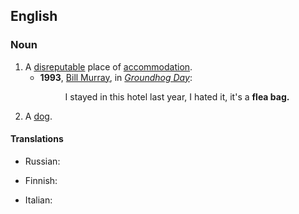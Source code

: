 ==English==

===Noun===
{{en-noun|head=[[flea]] [[bag]]}}

# A [[disreputable]] place of [[accommodation]].
#* '''1993''', [[w:Bill Murray|Bill Murray]], in ''[[w:Groundhog Day (film)|Groundhog Day]]'':
#*: I stayed in this hotel last year, I hated it, it's a '''flea bag.'''
# {{context|slang|lang=en}} A [[dog]].

====Translations====
{{trans-top|disreputable place of accommodation}}
* Russian: {{t+|ru|клопо́вник|m}}
{{trans-mid}}
{{trans-bottom}}

{{trans-top|(slang) dog}}
* Finnish: {{t|fi|kirppusäkki}}
{{trans-mid}}
* Italian: {{t|it|sacco di pulci|m}}
{{trans-bottom}}